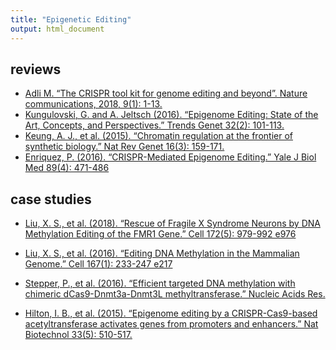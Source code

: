 ```yaml
---
title: "Epigenetic Editing"
output: html_document
---
```


## reviews
* [Adli M. "The CRISPR tool kit for genome editing and beyond". Nature communications, 2018, 9(1): 1-13.](https://www.nature.com/articles/s41467-018-04252-2)
* [Kungulovski, G. and A. Jeltsch (2016). "Epigenome Editing: State of the Art, Concepts, and Perspectives." Trends Genet 32(2): 101-113.](http://www.cell.com/trends/genetics/fulltext/S0168-9525(15)00212-7?_returnURL=http%3A%2F%2Flinkinghub.elsevier.com%2Fretrieve%2Fpii%2FS0168952515002127%3Fshowall%3Dtrue)  
* [Keung, A. J., et al. (2015). "Chromatin regulation at the frontier of synthetic biology." Nat Rev Genet 16(3): 159-171.](https://www.nature.com/articles/nrg3900)
* [Enriquez, P. (2016). "CRISPR-Mediated Epigenome Editing." Yale J Biol Med 89(4): 471-486](https://papers.ssrn.com/sol3/papers.cfm?abstract_id=2842472)

## case studies  
* [Liu, X. S., et al. (2018). "Rescue of Fragile X Syndrome Neurons by DNA Methylation Editing of the FMR1 Gene." Cell 172(5): 979-992 e976](http://www.cell.com/cell/fulltext/S0092-8674(18)30049-7)

* [Liu, X. S., et al. (2016). "Editing DNA Methylation in the Mammalian Genome." Cell 167(1): 233-247 e217](http://www.cell.com/cell/fulltext/S0092-8674(16)31153-9)

* [Stepper, P., et al. (2016). "Efficient targeted DNA methylation with chimeric dCas9-Dnmt3a-Dnmt3L methyltransferase." Nucleic Acids Res.](https://academic.oup.com/nar/article/45/4/1703/2605790)

* [Hilton, I. B., et al. (2015). "Epigenome editing by a CRISPR-Cas9-based acetyltransferase activates genes from promoters and enhancers." Nat Biotechnol 33(5): 510-517.](https://www.nature.com/articles/nbt.3199)

